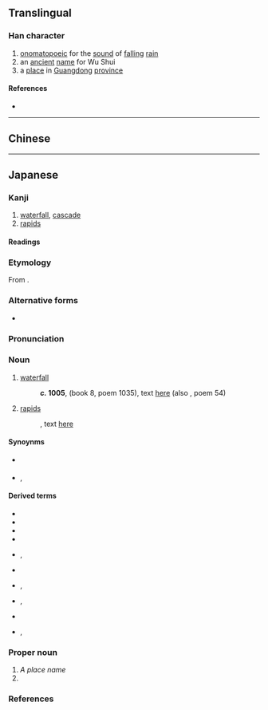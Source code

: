 {{also|瀧|泷}}
{{character info/new}}
==Translingual==
{{Han simplified forms|瀧|滝|泷}}

===Han character===
{{Han char|rn=85|rad=水|as=10|sn=13|four=|canj=EYTU|ids=⿰氵竜}}

# [[onomatopoeic]] for the [[sound]] of [[fall]]ing [[rain]]
# an [[ancient]] [[name]] for Wu Shui
# a [[place]] in [[Guangdong]] [[province]]

====References====
* {{Han ref|kx=0643.241|dkj=18067|dj=1050.230|hdz=31706.020|uh=6EDD|ud=28381}}

----

==Chinese==
{{zh-see|瀧|v}}

----

==Japanese==
{{attn|ja|readings need to be verified; check also for そう}}
{{ja-kanji forms|滝|瀧}}

===Kanji===
{{ja-kanji|grade=c|rs=水10|kyu=瀧}}

# [[waterfall]], [[cascade]]
# [[rapid]]s

====Readings====
{{ja-readings
|goon=ろう<ろう
|kanon=ろう<らう
|kun=たき-<たき-
}}

===Etymology===
{{ja-kanjitab|たき|yomi=k}}
From {{inh|ja|ojp|sort=たき|-}}.

===Alternative forms===
* {{ja-l|瀑}}

===Pronunciation===
{{ja-pron|y=k|たき|acc=0|acc_ref=DJR}}

===Noun===
{{ja-noun|kyu=瀧|たき}}

# [[waterfall]]
#: '''''c.'' 1005''', ''{{w|Shūi Wakashū}}'' (book 8, poem 1035), text [http://jti.lib.virginia.edu/japanese/shuishu/Ano08Si.html here] (also ''{{w|Ogura Hyakunin Isshu|Hyakunin Isshu}}'', poem 54)
#:: {{ja-usex|'''滝'''の音は絶えて久しくなりぬれど名こそ流れてなほ聞こえけれ|'''たき''' の おと は たえて ひさしく なりぬれど な こそ ながれて なほ きこえけれ|rom='''taki''' no oto wa taete hisashiku narinuredo na koso nagarete nao kikoekere|The '''waterfall's''' sound faded into nothingness a long time ago―but its name has come down still to be heard today.<ref>{{cite-book|1991|Steven D. Carter|Traditional Japanese Poetry: An Anthology|publisher=Stanford University Press|isbn=0-8047-2212-9|page=223}}</ref>}}
# {{lb|ja|archaic|sort=たき}} [[rapid]]s
#: {{RQ:Manyoshu|15|3617}}, text [http://jti.lib.virginia.edu/japanese/manyoshu/Man15Yo.html here]
#:: {{ja-usex|m=伊波婆之流 '''多伎'''毛登杼呂尓 鳴%蝉%乃 許恵乎之伎氣婆 京師%之於毛保由|m_kana=いはばしる '''たき'''もとどろに なく%せみ%の こゑをしきけば みやこ%しおもほゆ|石%走る'''滝'''もとどろに鳴く蝉の声をし聞けば都し思ほゆ|いは%-ばしる '''たき'''もとどろに なくせみの こゑをしきけば みやこしおもほゆ|rom=iwa-bashiru '''taki''' mo todoro ni naku semi no koe o shikikeba miyako shi omōyu}}

====Synoynms====
* {{sense|waterfall}} {{ja-r|瀑%布|ばく%ふ}}
* {{sense|rapids}} {{ja-r|急流|きゅうりゅう}}, {{ja-r|滝川|たきがわ}}

====Derived terms====
{{der-top}}
* {{ja-r|滝汗|たきあせ|[[profuse]] [[sweating]]}}
* {{ja-r|滝口|たきぐち|[[top]] of a waterfall}}
* {{ja-r|滝壷|たきつぼ}}
* {{ja-r|滝%登り|たき%のぼり}}
* {{ja-r|男%滝|お%だき|rom=-}}, {{ja-r|雄%滝|お%だき}}
* {{ja-r|小%滝|お%だき|[[cascade]]}}
* {{ja-r|枯滝|かれたき|rom=-}}, {{ja-r|枯れ滝|かれたき}}
* {{ja-r|涸滝|かれたき|rom=-}}, {{ja-r|涸れ滝|かれたき}}
* {{ja-r|白滝|しらたき}}
* {{ja-r|女%滝|め%だき|rom=-}}, {{ja-r|雌%滝|め%だき}}
{{der-bottom}}

===Proper noun===
{{ja-pos|kyu=瀧|たき|proper}}

# ''A place name''
# {{surname|lang=ja|sort=たき}}

===References===
<references/>